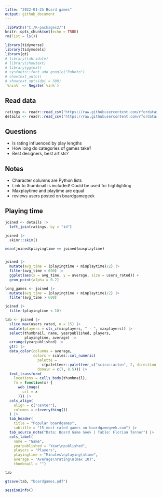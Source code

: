```yaml
---
title: "2022-01-25 Board games"
output: github_document
---
```



```r
.libPaths("C:/R-packages2/")
knitr::opts_chunk$set(echo = TRUE)
rm(list = ls())
```

```r
library(tidyverse)
library(tidymodels)
library(gt)
# library(lubridate)
# library(showtext)
# library(ggtext)
# sysfonts::font_add_google("Roboto")
# showtext_auto()
# showtext_opts(dpi = 300)
`%nin%` <- Negate(`%in%`)
```

## Read data 

```r
ratings <- readr::read_csv('https://raw.githubusercontent.com/rfordatascience/tidytuesday/master/data/2022/2022-01-25/ratings.csv')
details <- readr::read_csv('https://raw.githubusercontent.com/rfordatascience/tidytuesday/master/data/2022/2022-01-25/details.csv')

```

## Questions

* Is rating influenced by play lengths
* How long do categories of games take? 
* Best designers, best artists?

## Notes

* Character columns are Python lists
* Link to thumbnail is included! Could be used for highlighting
* Maxplaytime and playtime are equal
* reviews users posted on boardgamegeek

## Playing time 

```r
joined <- details |> 
  left_join(ratings, by = "id") 

joined |> 
  skimr::skim()
```


```r
mean(joined$playingtime == joined$maxplaytime)


joined |> 
  mutate(avg_time = (playingtime + minplaytime)/2) |> 
  filter(avg_time < 600) |> 
  ggplot(aes(x = avg_time, y = average, size = users_rated)) +
  geom_point(alpha = 0.2)

```
```r
long_games <- joined |> 
  mutate(avg_time = (playingtime + minplaytime)/2) |> 
  filter(avg_time > 600)
```


```r
joined |> 
  filter(playingtime < 10)
```

```r
tab <- joined |> 
  slice_max(users_rated, n = 15) |> 
  mutate(players = str_c(minplayers, " - ", maxplayers)) |> 
  select(thumbnail, name, yearpublished, players, 
         playingtime, average) |> 
  arrange(yearpublished) |> 
  gt() |> 
  data_color(columns = average,
             colors = scales::col_numeric(
               palette = 
                 c(paletteer::paletteer_c("scico::acton", 2, direction = -1)),
               domain = c(7, 8.5))) |> 
  text_transform(
    locations = cells_body(thumbnail),
    fn = function(x) {
      web_image(
        url = x
      )}) |> 
  cols_align(
    align = c("center"),
    columns = c(everything())
  ) |> 
  tab_header(
    title = "Popular boardgames",
    subtitle = "15 most rated games on boardgamegeek.com") |> 
  tab_source_note("Data: Board Game Geek | Table: Florian Tanner") |> 
  cols_label(
    name = "Game",
    yearpublished = "Year\npublished",
    players = "Players",
    playingtime = "Minutes\nplaying\ntime",
    average = "Average\nrating\n(max 10)",
    thumbnail = "")

```
```r
tab
```


```r
gtsave(tab, "boardgames.pdf")
```

```r
sessionInfo()
```


